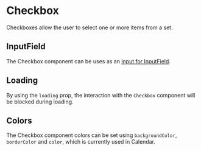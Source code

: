 
# Checkbox

Checkboxes allow the user to select one or more items from a set.

<Canvas withSource="open">
    <Story id="components-checkbox--basic" />
</Canvas>

## InputField

The Checkbox component can be uses as an [input for InputField](/docs/components-inputfield--basic#custom-elements).

<Canvas>
    <Story id="components-checkbox--as-input-field" />
</Canvas>

## Loading

By using the `loading` prop, the interaction with the `Checkbox` component will be blocked during loading.

<Canvas>
    <Story id="components-checkbox--loading" />
</Canvas>

## Colors

The Checkbox component colors can be set using `backgroundColor`, `borderColor` and `color`,
which is currently used in Calendar.

<Canvas>
    <Story id="components-checkbox--colors" />
</Canvas>

<div class="hidden">
    <Primary />
</div>

<ArgsTable story={PRIMARY_STORY} />
